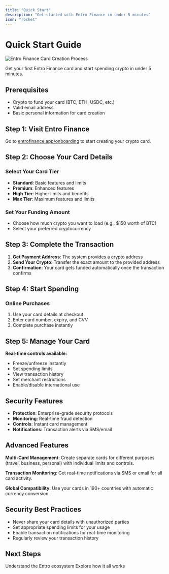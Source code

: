 ```yaml
---
title: "Quick Start"
description: "Get started with Entro Finance in under 5 minutes"
icon: "rocket"
---
```


# Quick Start Guide

![Entro Finance Card Creation Process](/assets/quickStart.png)

Get your first Entro Finance card and start spending crypto in under 5 minutes.

## Prerequisites

- Crypto to fund your card (BTC, ETH, USDC, etc.)
- Valid email address
- Basic personal information for card creation

## Step 1: Visit Entro Finance

Go to [entrofinance.app/onboarding](http://entrofinance.app/onboarding) to start creating your crypto card.

## Step 2: Choose Your Card Details

### Select Your Card Tier
- **Standard**: Basic features and limits
- **Premium**: Enhanced features
- **High Tier**: Higher limits and benefits
- **Max Tier**: Maximum features and limits

### Set Your Funding Amount
- Choose how much crypto you want to load (e.g., $150 worth of BTC)
- Select your preferred cryptocurrency

## Step 3: Complete the Transaction

1. **Get Payment Address**: The system provides a crypto address
2. **Send Your Crypto**: Transfer the exact amount to the provided address
3. **Confirmation**: Your card gets funded automatically once the transaction confirms

## Step 4: Start Spending

### Online Purchases
1. Use your card details at checkout
2. Enter card number, expiry, and CVV
3. Complete purchase instantly

## Step 5: Manage Your Card

**Real-time controls available:**
- Freeze/unfreeze instantly
- Set spending limits
- View transaction history
- Set merchant restrictions
- Enable/disable international use

## Security Features

- **Protection**: Enterprise-grade security protocols
- **Monitoring**: Real-time fraud detection
- **Controls**: Instant card management
- **Notifications**: Transaction alerts via SMS/email

## Advanced Features

**Multi-Card Management**: Create separate cards for different purposes (travel, business, personal) with individual limits and controls.

**Transaction Monitoring**: Get real-time notifications via SMS or email for all card activity.

**Global Compatibility**: Use your cards in 190+ countries with automatic currency conversion.

## Security Best Practices

- Never share your card details with unauthorized parties
- Set appropriate spending limits for your usage
- Enable transaction notifications for real-time monitoring
- Regularly review your transaction history

## Next Steps

<CardGroup cols={2}>
  <Card
    title="Learn More"
    icon="heart"
    href="/getting-started/what-is-entro"
  >
    Understand the Entro ecosystem
  </Card>
  <Card
    title="System Overview"
    icon="code"
    href="/how-it-works/overview"
  >
    Explore how it all works
  </Card>
</CardGroup>
